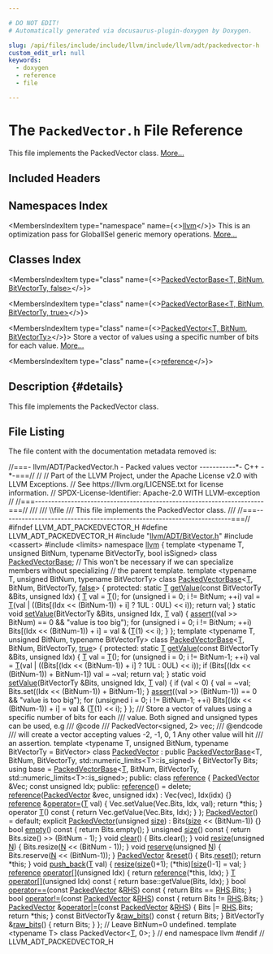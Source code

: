 ```yaml
---

# DO NOT EDIT!
# Automatically generated via docusaurus-plugin-doxygen by Doxygen.

slug: /api/files/include/include/llvm/include/llvm/adt/packedvector-h
custom_edit_url: null
keywords:
  - doxygen
  - reference
  - file

---
```





# The `PackedVector.h` File Reference

<DoxygenPage pluginConfig={pluginConfig}>

This file implements the PackedVector class. <a href="#details">More...</a>

## Included Headers

<IncludesList>
<IncludesListItem
  filePath="llvm/ADT/BitVector.h"
  permalink="/docs/api/files/include/include/llvm/include/llvm/adt/bitvector-h"
  isLocal="true" />
<IncludesListItem
  filePath="cassert"
  permalink=""
  isLocal="false" />
<IncludesListItem
  filePath="limits"
  permalink=""
  isLocal="false" />
</IncludesList>

## Namespaces Index

<MembersIndex>

<MembersIndexItem
  type="namespace"
  name={<><a href="/docs/api/namespaces/llvm">llvm</a></>}>
This is an optimization pass for GlobalISel generic memory operations. <a href="/docs/api/namespaces/llvm/#details">More...</a>
</MembersIndexItem>

</MembersIndex>

## Classes Index

<MembersIndex>

<MembersIndexItem
  type="class"
  name={<><a href="/docs/api/classes/llvm/packedvectorbase-8b986099ed5c20b1df6d6083c20e633c">PackedVectorBase&lt;T, BitNum, BitVectorTy, false&gt;</a></>}>
</MembersIndexItem>

<MembersIndexItem
  type="class"
  name={<><a href="/docs/api/classes/llvm/packedvectorbase-315ede51aac0740185bc0ab35acc560d">PackedVectorBase&lt;T, BitNum, BitVectorTy, true&gt;</a></>}>
</MembersIndexItem>

<MembersIndexItem
  type="class"
  name={<><a href="/docs/api/classes/llvm/packedvector">PackedVector&lt;T, BitNum, BitVectorTy&gt;</a></>}>
Store a vector of values using a specific number of bits for each value. <a href="/docs/api/classes/llvm/packedvector/#details">More...</a>
</MembersIndexItem>

<MembersIndexItem
  type="class"
  name={<><a href="/docs/api/classes/llvm/packedvector/reference">reference</a></>}>
</MembersIndexItem>

</MembersIndex>

## Description {#details}

This file implements the PackedVector class.

## File Listing

The file content with the documentation metadata removed is:

<ProgramListing>

<Link id="l00001" /><CodeLine lineNumber="1"><span class="doxyHighlightComment">//===- llvm/ADT/PackedVector.h - Packed values vector -----------&#42;- C++ -&#42;-===//</span></CodeLine>
<Link id="l00002" /><CodeLine lineNumber="2"><span class="doxyHighlightComment">//</span></CodeLine>
<Link id="l00003" /><CodeLine lineNumber="3"><span class="doxyHighlightComment">// Part of the LLVM Project, under the Apache License v2.0 with LLVM Exceptions.</span></CodeLine>
<Link id="l00004" /><CodeLine lineNumber="4"><span class="doxyHighlightComment">// See https://llvm.org/LICENSE.txt for license information.</span></CodeLine>
<Link id="l00005" /><CodeLine lineNumber="5"><span class="doxyHighlightComment">// SPDX-License-Identifier: Apache-2.0 WITH LLVM-exception</span></CodeLine>
<Link id="l00006" /><CodeLine lineNumber="6"><span class="doxyHighlightComment">//</span></CodeLine>
<Link id="l00007" /><CodeLine lineNumber="7"><span class="doxyHighlightComment">//===----------------------------------------------------------------------===//</span></CodeLine>
<Link id="l00008" /><CodeLine lineNumber="8"><span class="doxyHighlightComment">///</span></CodeLine>
<Link id="l00009" /><CodeLine lineNumber="9"><span class="doxyHighlightComment">/// \\file</span></CodeLine>
<Link id="l00010" /><CodeLine lineNumber="10"><span class="doxyHighlightComment">/// This file implements the PackedVector class.</span></CodeLine>
<Link id="l00011" /><CodeLine lineNumber="11"><span class="doxyHighlightComment">///</span></CodeLine>
<Link id="l00012" /><CodeLine lineNumber="12"><span class="doxyHighlightComment">//===----------------------------------------------------------------------===//</span></CodeLine>
<Link id="l00013" /><CodeLine lineNumber="13"></CodeLine>
<Link id="l00014" /><CodeLine lineNumber="14"><span class="doxyHighlightPreprocessor">#ifndef LLVM&#95;ADT&#95;PACKEDVECTOR&#95;H</span></CodeLine>
<Link id="l00015" /><CodeLine lineNumber="15"><span class="doxyHighlightPreprocessor">#define LLVM&#95;ADT&#95;PACKEDVECTOR&#95;H</span></CodeLine>
<Link id="l00016" /><CodeLine lineNumber="16"></CodeLine>
<Link id="l00017" /><CodeLine lineNumber="17"><span class="doxyHighlightPreprocessor">#include &quot;<a href="/docs/api/files/include/include/llvm/include/llvm/adt/bitvector-h">llvm/ADT/BitVector.h</a>&quot;</span></CodeLine>
<Link id="l00018" /><CodeLine lineNumber="18"><span class="doxyHighlightPreprocessor">#include &lt;cassert&gt;</span></CodeLine>
<Link id="l00019" /><CodeLine lineNumber="19"><span class="doxyHighlightPreprocessor">#include &lt;limits&gt;</span></CodeLine>
<Link id="l00020" /><CodeLine lineNumber="20"></CodeLine>
<Link id="l00021" /><CodeLine lineNumber="21"><span class="doxyHighlightKeyword">namespace </span><span class="doxyHighlight"><a href="/docs/api/namespaces/llvm">llvm</a> &#123;</span></CodeLine>
<Link id="l00022" /><CodeLine lineNumber="22"></CodeLine>
<Link id="l00023" /><CodeLine lineNumber="23"><span class="doxyHighlightKeyword">template</span><span class="doxyHighlight"> &lt;</span><span class="doxyHighlightKeyword">typename</span><span class="doxyHighlight"> T, </span><span class="doxyHighlightKeywordType">unsigned</span><span class="doxyHighlight"> BitNum, </span><span class="doxyHighlightKeyword">typename</span><span class="doxyHighlight"> BitVectorTy, </span><span class="doxyHighlightKeywordType">bool</span><span class="doxyHighlight"> isSigned&gt;</span></CodeLine>
<Link id="l00024" /><CodeLine lineNumber="24" lineLink="/docs/api/classes/llvm/packedvectorbase"><span class="doxyHighlightKeyword">class </span><span class="doxyHighlight"><a href="/docs/api/classes/llvm/packedvectorbase">PackedVectorBase</a>;</span></CodeLine>
<Link id="l00025" /><CodeLine lineNumber="25"></CodeLine>
<Link id="l00026" /><CodeLine lineNumber="26"><span class="doxyHighlightComment">// This won&#39;t be necessary if we can specialize members without specializing</span></CodeLine>
<Link id="l00027" /><CodeLine lineNumber="27"><span class="doxyHighlightComment">// the parent template.</span></CodeLine>
<Link id="l00028" /><CodeLine lineNumber="28"><span class="doxyHighlightKeyword">template</span><span class="doxyHighlight"> &lt;</span><span class="doxyHighlightKeyword">typename</span><span class="doxyHighlight"> T, </span><span class="doxyHighlightKeywordType">unsigned</span><span class="doxyHighlight"> BitNum, </span><span class="doxyHighlightKeyword">typename</span><span class="doxyHighlight"> BitVectorTy&gt;</span></CodeLine>
<Link id="l00029" /><CodeLine lineNumber="29" lineLink="/docs/api/classes/llvm/packedvectorbase-8b986099ed5c20b1df6d6083c20e633c"><span class="doxyHighlightKeyword">class </span><span class="doxyHighlight"><a href="/docs/api/classes/llvm/packedvectorbase">PackedVectorBase</a>&lt;<a href="/docs/api/files/lib/lib/target/lib/target/mips/mips16isellowering-cpp/#a0acb682b8260ab1c60b918599864e2e5">T</a>, BitNum, BitVectorTy, <a href="/docs/api/namespaces/false">false</a>&gt; &#123;</span></CodeLine>
<Link id="l00030" /><CodeLine lineNumber="30"><span class="doxyHighlightKeyword">protected</span><span class="doxyHighlight">:</span></CodeLine>
<Link id="l00031" /><CodeLine lineNumber="31" lineLink="/docs/api/classes/llvm/packedvectorbase-8b986099ed5c20b1df6d6083c20e633c/#a7d5eca284248be981c992604a8fc8df1"><span class="doxyHighlight">  </span><span class="doxyHighlightKeyword">static</span><span class="doxyHighlight"> <a href="/docs/api/files/lib/lib/target/lib/target/mips/mips16isellowering-cpp/#a0acb682b8260ab1c60b918599864e2e5">T</a> <a href="/docs/api/classes/llvm/packedvectorbase-8b986099ed5c20b1df6d6083c20e633c/#a7d5eca284248be981c992604a8fc8df1">getValue</a>(</span><span class="doxyHighlightKeyword">const</span><span class="doxyHighlight"> BitVectorTy &amp;Bits, </span><span class="doxyHighlightKeywordType">unsigned</span><span class="doxyHighlight"> Idx) &#123;</span></CodeLine>
<Link id="l00032" /><CodeLine lineNumber="32"><span class="doxyHighlight">    <a href="/docs/api/files/lib/lib/target/lib/target/mips/mips16isellowering-cpp/#a0acb682b8260ab1c60b918599864e2e5">T</a> val = <a href="/docs/api/files/lib/lib/target/lib/target/mips/mips16isellowering-cpp/#a0acb682b8260ab1c60b918599864e2e5">T</a>();</span></CodeLine>
<Link id="l00033" /><CodeLine lineNumber="33"><span class="doxyHighlight">    </span><span class="doxyHighlightKeywordFlow">for</span><span class="doxyHighlight"> (</span><span class="doxyHighlightKeywordType">unsigned</span><span class="doxyHighlight"> i = 0; i != BitNum; ++i)</span></CodeLine>
<Link id="l00034" /><CodeLine lineNumber="34"><span class="doxyHighlight">      val = <a href="/docs/api/files/lib/lib/target/lib/target/mips/mips16isellowering-cpp/#a0acb682b8260ab1c60b918599864e2e5">T</a>(val | ((Bits&#91;(Idx &lt;&lt; (BitNum-1)) + i&#93; ? 1UL : 0UL) &lt;&lt; i));</span></CodeLine>
<Link id="l00035" /><CodeLine lineNumber="35"><span class="doxyHighlight">    </span><span class="doxyHighlightKeywordFlow">return</span><span class="doxyHighlight"> val;</span></CodeLine>
<Link id="l00036" /><CodeLine lineNumber="36"><span class="doxyHighlight">  &#125;</span></CodeLine>
<Link id="l00037" /><CodeLine lineNumber="37"></CodeLine>
<Link id="l00038" /><CodeLine lineNumber="38" lineLink="/docs/api/classes/llvm/packedvectorbase-8b986099ed5c20b1df6d6083c20e633c/#aac33a6b9c092065ffa04b8efff6d353e"><span class="doxyHighlight">  </span><span class="doxyHighlightKeyword">static</span><span class="doxyHighlight"> </span><span class="doxyHighlightKeywordType">void</span><span class="doxyHighlight"> <a href="/docs/api/classes/llvm/packedvectorbase-8b986099ed5c20b1df6d6083c20e633c/#aac33a6b9c092065ffa04b8efff6d353e">setValue</a>(BitVectorTy &amp;Bits, </span><span class="doxyHighlightKeywordType">unsigned</span><span class="doxyHighlight"> Idx, <a href="/docs/api/files/lib/lib/target/lib/target/mips/mips16isellowering-cpp/#a0acb682b8260ab1c60b918599864e2e5">T</a> val) &#123;</span></CodeLine>
<Link id="l00039" /><CodeLine lineNumber="39"><span class="doxyHighlight">    <a href="/docs/api/files/lib/lib/target/lib/target/amdgpu/silowercontrolflow-cpp/#a4868c5d81c5ccc98c47aeab6244346a0">assert</a>((val &gt;&gt; BitNum) == 0 &amp;&amp; </span><span class="doxyHighlightStringLiteral">&quot;value is too big&quot;</span><span class="doxyHighlight">);</span></CodeLine>
<Link id="l00040" /><CodeLine lineNumber="40"><span class="doxyHighlight">    </span><span class="doxyHighlightKeywordFlow">for</span><span class="doxyHighlight"> (</span><span class="doxyHighlightKeywordType">unsigned</span><span class="doxyHighlight"> i = 0; i != BitNum; ++i)</span></CodeLine>
<Link id="l00041" /><CodeLine lineNumber="41"><span class="doxyHighlight">      Bits&#91;(Idx &lt;&lt; (BitNum-1)) + i&#93; = val &amp; (<a href="/docs/api/files/lib/lib/target/lib/target/mips/mips16isellowering-cpp/#a0acb682b8260ab1c60b918599864e2e5">T</a>(1) &lt;&lt; i);</span></CodeLine>
<Link id="l00042" /><CodeLine lineNumber="42"><span class="doxyHighlight">  &#125;</span></CodeLine>
<Link id="l00043" /><CodeLine lineNumber="43"><span class="doxyHighlight">&#125;;</span></CodeLine>
<Link id="l00044" /><CodeLine lineNumber="44"></CodeLine>
<Link id="l00045" /><CodeLine lineNumber="45"><span class="doxyHighlightKeyword">template</span><span class="doxyHighlight"> &lt;</span><span class="doxyHighlightKeyword">typename</span><span class="doxyHighlight"> T, </span><span class="doxyHighlightKeywordType">unsigned</span><span class="doxyHighlight"> BitNum, </span><span class="doxyHighlightKeyword">typename</span><span class="doxyHighlight"> BitVectorTy&gt;</span></CodeLine>
<Link id="l00046" /><CodeLine lineNumber="46" lineLink="/docs/api/classes/llvm/packedvectorbase-315ede51aac0740185bc0ab35acc560d"><span class="doxyHighlightKeyword">class </span><span class="doxyHighlight"><a href="/docs/api/classes/llvm/packedvectorbase">PackedVectorBase</a>&lt;<a href="/docs/api/files/lib/lib/target/lib/target/mips/mips16isellowering-cpp/#a0acb682b8260ab1c60b918599864e2e5">T</a>, BitNum, BitVectorTy, <a href="/docs/api/files/lib/lib/analysis/basicaliasanalysis-cpp/#af6d5cafbdfc5313e65d990120021a3ec">true</a>&gt; &#123;</span></CodeLine>
<Link id="l00047" /><CodeLine lineNumber="47"><span class="doxyHighlightKeyword">protected</span><span class="doxyHighlight">:</span></CodeLine>
<Link id="l00048" /><CodeLine lineNumber="48" lineLink="/docs/api/classes/llvm/packedvectorbase-315ede51aac0740185bc0ab35acc560d/#a2464aa88a370ebd72dcf8ab28a48f6a0"><span class="doxyHighlight">  </span><span class="doxyHighlightKeyword">static</span><span class="doxyHighlight"> <a href="/docs/api/files/lib/lib/target/lib/target/mips/mips16isellowering-cpp/#a0acb682b8260ab1c60b918599864e2e5">T</a> <a href="/docs/api/classes/llvm/packedvectorbase-315ede51aac0740185bc0ab35acc560d/#a2464aa88a370ebd72dcf8ab28a48f6a0">getValue</a>(</span><span class="doxyHighlightKeyword">const</span><span class="doxyHighlight"> BitVectorTy &amp;Bits, </span><span class="doxyHighlightKeywordType">unsigned</span><span class="doxyHighlight"> Idx) &#123;</span></CodeLine>
<Link id="l00049" /><CodeLine lineNumber="49"><span class="doxyHighlight">    <a href="/docs/api/files/lib/lib/target/lib/target/mips/mips16isellowering-cpp/#a0acb682b8260ab1c60b918599864e2e5">T</a> val = <a href="/docs/api/files/lib/lib/target/lib/target/mips/mips16isellowering-cpp/#a0acb682b8260ab1c60b918599864e2e5">T</a>();</span></CodeLine>
<Link id="l00050" /><CodeLine lineNumber="50"><span class="doxyHighlight">    </span><span class="doxyHighlightKeywordFlow">for</span><span class="doxyHighlight"> (</span><span class="doxyHighlightKeywordType">unsigned</span><span class="doxyHighlight"> i = 0; i != BitNum-1; ++i)</span></CodeLine>
<Link id="l00051" /><CodeLine lineNumber="51"><span class="doxyHighlight">      val = <a href="/docs/api/files/lib/lib/target/lib/target/mips/mips16isellowering-cpp/#a0acb682b8260ab1c60b918599864e2e5">T</a>(val | ((Bits&#91;(Idx &lt;&lt; (BitNum-1)) + i&#93; ? 1UL : 0UL) &lt;&lt; i));</span></CodeLine>
<Link id="l00052" /><CodeLine lineNumber="52"><span class="doxyHighlight">    </span><span class="doxyHighlightKeywordFlow">if</span><span class="doxyHighlight"> (Bits&#91;(Idx &lt;&lt; (BitNum-1)) + BitNum-1&#93;)</span></CodeLine>
<Link id="l00053" /><CodeLine lineNumber="53"><span class="doxyHighlight">      val = ~val;</span></CodeLine>
<Link id="l00054" /><CodeLine lineNumber="54"><span class="doxyHighlight">    </span><span class="doxyHighlightKeywordFlow">return</span><span class="doxyHighlight"> val;</span></CodeLine>
<Link id="l00055" /><CodeLine lineNumber="55"><span class="doxyHighlight">  &#125;</span></CodeLine>
<Link id="l00056" /><CodeLine lineNumber="56"></CodeLine>
<Link id="l00057" /><CodeLine lineNumber="57" lineLink="/docs/api/classes/llvm/packedvectorbase-315ede51aac0740185bc0ab35acc560d/#a908a33347bc3900bf948414089551dc0"><span class="doxyHighlight">  </span><span class="doxyHighlightKeyword">static</span><span class="doxyHighlight"> </span><span class="doxyHighlightKeywordType">void</span><span class="doxyHighlight"> <a href="/docs/api/classes/llvm/packedvectorbase-315ede51aac0740185bc0ab35acc560d/#a908a33347bc3900bf948414089551dc0">setValue</a>(BitVectorTy &amp;Bits, </span><span class="doxyHighlightKeywordType">unsigned</span><span class="doxyHighlight"> Idx, <a href="/docs/api/files/lib/lib/target/lib/target/mips/mips16isellowering-cpp/#a0acb682b8260ab1c60b918599864e2e5">T</a> val) &#123;</span></CodeLine>
<Link id="l00058" /><CodeLine lineNumber="58"><span class="doxyHighlight">    </span><span class="doxyHighlightKeywordFlow">if</span><span class="doxyHighlight"> (val &lt; 0) &#123;</span></CodeLine>
<Link id="l00059" /><CodeLine lineNumber="59"><span class="doxyHighlight">      val = ~val;</span></CodeLine>
<Link id="l00060" /><CodeLine lineNumber="60"><span class="doxyHighlight">      Bits.set((Idx &lt;&lt; (BitNum-1)) + BitNum-1);</span></CodeLine>
<Link id="l00061" /><CodeLine lineNumber="61"><span class="doxyHighlight">    &#125;</span></CodeLine>
<Link id="l00062" /><CodeLine lineNumber="62"><span class="doxyHighlight">    <a href="/docs/api/files/lib/lib/target/lib/target/amdgpu/silowercontrolflow-cpp/#a4868c5d81c5ccc98c47aeab6244346a0">assert</a>((val &gt;&gt; (BitNum-1)) == 0 &amp;&amp; </span><span class="doxyHighlightStringLiteral">&quot;value is too big&quot;</span><span class="doxyHighlight">);</span></CodeLine>
<Link id="l00063" /><CodeLine lineNumber="63"><span class="doxyHighlight">    </span><span class="doxyHighlightKeywordFlow">for</span><span class="doxyHighlight"> (</span><span class="doxyHighlightKeywordType">unsigned</span><span class="doxyHighlight"> i = 0; i != BitNum-1; ++i)</span></CodeLine>
<Link id="l00064" /><CodeLine lineNumber="64"><span class="doxyHighlight">      Bits&#91;(Idx &lt;&lt; (BitNum-1)) + i&#93; = val &amp; (<a href="/docs/api/files/lib/lib/target/lib/target/mips/mips16isellowering-cpp/#a0acb682b8260ab1c60b918599864e2e5">T</a>(1) &lt;&lt; i);</span></CodeLine>
<Link id="l00065" /><CodeLine lineNumber="65"><span class="doxyHighlight">  &#125;</span></CodeLine>
<Link id="l00066" /><CodeLine lineNumber="66"><span class="doxyHighlight">&#125;;</span></CodeLine>
<Link id="l00067" /><CodeLine lineNumber="67"></CodeLine>
<Link id="l00068" /><CodeLine lineNumber="68"><span class="doxyHighlightComment">/// Store a vector of values using a specific number of bits for each</span></CodeLine>
<Link id="l00069" /><CodeLine lineNumber="69"><span class="doxyHighlightComment">/// value. Both signed and unsigned types can be used, e.g</span></CodeLine>
<Link id="l00070" /><CodeLine lineNumber="70"><span class="doxyHighlightComment">/// @code</span></CodeLine>
<Link id="l00071" /><CodeLine lineNumber="71"><span class="doxyHighlightComment">///   PackedVector&lt;signed, 2&gt; vec;</span></CodeLine>
<Link id="l00072" /><CodeLine lineNumber="72"><span class="doxyHighlightComment">/// @endcode</span></CodeLine>
<Link id="l00073" /><CodeLine lineNumber="73"><span class="doxyHighlightComment">/// will create a vector accepting values -2, -1, 0, 1 Any other value will hit</span></CodeLine>
<Link id="l00074" /><CodeLine lineNumber="74"><span class="doxyHighlightComment">/// an assertion.</span></CodeLine>
<Link id="l00075" /><CodeLine lineNumber="75"><span class="doxyHighlightKeyword">template</span><span class="doxyHighlight"> &lt;</span><span class="doxyHighlightKeyword">typename</span><span class="doxyHighlight"> T, </span><span class="doxyHighlightKeywordType">unsigned</span><span class="doxyHighlight"> BitNum, </span><span class="doxyHighlightKeyword">typename</span><span class="doxyHighlight"> BitVectorTy = BitVector&gt;</span></CodeLine>
<Link id="l00076" /><CodeLine lineNumber="76" lineLink="/docs/api/classes/llvm/packedvector"><span class="doxyHighlightKeyword">class </span><span class="doxyHighlight"><a href="/docs/api/classes/llvm/packedvector/#a3849acfead17a2212a7142f1811af9f2">PackedVector</a> : </span><span class="doxyHighlightKeyword">public</span><span class="doxyHighlight"> <a href="/docs/api/classes/llvm/packedvectorbase">PackedVectorBase</a>&lt;T, BitNum, BitVectorTy,</span></CodeLine>
<Link id="l00077" /><CodeLine lineNumber="77"><span class="doxyHighlight">                                            std::numeric&#95;limits&lt;T&gt;::is&#95;signed&gt; &#123;</span></CodeLine>
<Link id="l00078" /><CodeLine lineNumber="78"><span class="doxyHighlight">  BitVectorTy Bits;</span></CodeLine>
<Link id="l00079" /><CodeLine lineNumber="79"><span class="doxyHighlight">  </span><span class="doxyHighlightKeyword">using </span><span class="doxyHighlight">base = <a href="/docs/api/classes/llvm/packedvectorbase">PackedVectorBase</a>&lt;<a href="/docs/api/files/lib/lib/target/lib/target/mips/mips16isellowering-cpp/#a0acb682b8260ab1c60b918599864e2e5">T</a>, BitNum, BitVectorTy,</span></CodeLine>
<Link id="l00080" /><CodeLine lineNumber="80"><span class="doxyHighlight">                                std::numeric&#95;limits&lt;T&gt;::is&#95;signed&gt;;</span></CodeLine>
<Link id="l00081" /><CodeLine lineNumber="81"></CodeLine>
<Link id="l00082" /><CodeLine lineNumber="82"><span class="doxyHighlightKeyword">public</span><span class="doxyHighlight">:</span></CodeLine>
<Link id="l00083" /><CodeLine lineNumber="83" lineLink="/docs/api/classes/llvm/packedvector/reference"><span class="doxyHighlight">  </span><span class="doxyHighlightKeyword">class </span><span class="doxyHighlight"><a href="/docs/api/classes/llvm/packedvector/reference/#afcd6854cb4582734692b39a842511cc0">reference</a> &#123;</span></CodeLine>
<Link id="l00084" /><CodeLine lineNumber="84"><span class="doxyHighlight">    <a href="/docs/api/classes/llvm/packedvector/#a3849acfead17a2212a7142f1811af9f2">PackedVector</a> &amp;Vec;</span></CodeLine>
<Link id="l00085" /><CodeLine lineNumber="85"><span class="doxyHighlight">    </span><span class="doxyHighlightKeyword">const</span><span class="doxyHighlight"> </span><span class="doxyHighlightKeywordType">unsigned</span><span class="doxyHighlight"> Idx;</span></CodeLine>
<Link id="l00086" /><CodeLine lineNumber="86"></CodeLine>
<Link id="l00087" /><CodeLine lineNumber="87"><span class="doxyHighlight">  </span><span class="doxyHighlightKeyword">public</span><span class="doxyHighlight">:</span></CodeLine>
<Link id="l00088" /><CodeLine lineNumber="88" lineLink="/docs/api/classes/llvm/packedvector/reference/#afcd6854cb4582734692b39a842511cc0"><span class="doxyHighlight">    <a href="/docs/api/classes/llvm/packedvector/reference/#afcd6854cb4582734692b39a842511cc0">reference</a>() = </span><span class="doxyHighlightKeyword">delete</span><span class="doxyHighlight">;</span></CodeLine>
<Link id="l00089" /><CodeLine lineNumber="89" lineLink="/docs/api/classes/llvm/packedvector/reference/#a68b96bd55519b156c0024803de5b3c25"><span class="doxyHighlight">    <a href="/docs/api/classes/llvm/packedvector/reference/#a68b96bd55519b156c0024803de5b3c25">reference</a>(<a href="/docs/api/classes/llvm/packedvector/#a3849acfead17a2212a7142f1811af9f2">PackedVector</a> &amp;vec, </span><span class="doxyHighlightKeywordType">unsigned</span><span class="doxyHighlight"> idx) : Vec(vec), Idx(idx) &#123;&#125;</span></CodeLine>
<Link id="l00090" /><CodeLine lineNumber="90"></CodeLine>
<Link id="l00091" /><CodeLine lineNumber="91" lineLink="/docs/api/classes/llvm/packedvector/reference/#addf283734f150721bc65ed56349bff63"><span class="doxyHighlight">    <a href="/docs/api/classes/llvm/packedvector/reference/#afcd6854cb4582734692b39a842511cc0">reference</a> &amp;<a href="/docs/api/classes/llvm/packedvector/reference/#addf283734f150721bc65ed56349bff63">operator=</a>(<a href="/docs/api/files/lib/lib/target/lib/target/mips/mips16isellowering-cpp/#a0acb682b8260ab1c60b918599864e2e5">T</a> val) &#123;</span></CodeLine>
<Link id="l00092" /><CodeLine lineNumber="92"><span class="doxyHighlight">      Vec.setValue(Vec.Bits, Idx, val);</span></CodeLine>
<Link id="l00093" /><CodeLine lineNumber="93"><span class="doxyHighlight">      </span><span class="doxyHighlightKeywordFlow">return</span><span class="doxyHighlight"> &#42;</span><span class="doxyHighlightKeyword">this</span><span class="doxyHighlight">;</span></CodeLine>
<Link id="l00094" /><CodeLine lineNumber="94"><span class="doxyHighlight">    &#125;</span></CodeLine>
<Link id="l00095" /><CodeLine lineNumber="95"></CodeLine>
<Link id="l00096" /><CodeLine lineNumber="96" lineLink="/docs/api/classes/llvm/packedvector/reference/#acfded37b0489a5400f68f22d97a8bd7a"><span class="doxyHighlight">    </span><span class="doxyHighlightKeyword">operator</span><span class="doxyHighlight"> <a href="/docs/api/files/lib/lib/target/lib/target/mips/mips16isellowering-cpp/#a0acb682b8260ab1c60b918599864e2e5">T</a>()</span><span class="doxyHighlightKeyword"> const </span><span class="doxyHighlight">&#123;</span></CodeLine>
<Link id="l00097" /><CodeLine lineNumber="97"><span class="doxyHighlight">      </span><span class="doxyHighlightKeywordFlow">return</span><span class="doxyHighlight"> Vec.getValue(Vec.Bits, Idx);</span></CodeLine>
<Link id="l00098" /><CodeLine lineNumber="98"><span class="doxyHighlight">    &#125;</span></CodeLine>
<Link id="l00099" /><CodeLine lineNumber="99"><span class="doxyHighlight">  &#125;;</span></CodeLine>
<Link id="l00100" /><CodeLine lineNumber="100"></CodeLine>
<Link id="l00101" /><CodeLine lineNumber="101" lineLink="/docs/api/classes/llvm/packedvector/#a3849acfead17a2212a7142f1811af9f2"><span class="doxyHighlight">  <a href="/docs/api/classes/llvm/packedvector/#a3849acfead17a2212a7142f1811af9f2">PackedVector</a>() = </span><span class="doxyHighlightKeywordFlow">default</span><span class="doxyHighlight">;</span></CodeLine>
<Link id="l00102" /><CodeLine lineNumber="102" lineLink="/docs/api/classes/llvm/packedvector/#a568055fe0aa5bf88a42c331efd01ce4f"><span class="doxyHighlight">  </span><span class="doxyHighlightKeyword">explicit</span><span class="doxyHighlight"> <a href="/docs/api/classes/llvm/packedvector/#a568055fe0aa5bf88a42c331efd01ce4f">PackedVector</a>(</span><span class="doxyHighlightKeywordType">unsigned</span><span class="doxyHighlight"> <a href="/docs/api/classes/llvm/packedvector/#a336dace215be3ec31708bcb8cf54c71a">size</a>) : Bits(<a href="/docs/api/classes/llvm/packedvector/#a336dace215be3ec31708bcb8cf54c71a">size</a> &lt;&lt; (BitNum-1)) &#123;&#125;</span></CodeLine>
<Link id="l00103" /><CodeLine lineNumber="103"></CodeLine>
<Link id="l00104" /><CodeLine lineNumber="104" lineLink="/docs/api/classes/llvm/packedvector/#a27f159234a1da3bb5b24d03ec582c1f8"><span class="doxyHighlight">  </span><span class="doxyHighlightKeywordType">bool</span><span class="doxyHighlight"> <a href="/docs/api/classes/llvm/packedvector/#a27f159234a1da3bb5b24d03ec582c1f8">empty</a>()</span><span class="doxyHighlightKeyword"> const </span><span class="doxyHighlight">&#123; </span><span class="doxyHighlightKeywordFlow">return</span><span class="doxyHighlight"> Bits.empty(); &#125;</span></CodeLine>
<Link id="l00105" /><CodeLine lineNumber="105"></CodeLine>
<Link id="l00106" /><CodeLine lineNumber="106" lineLink="/docs/api/classes/llvm/packedvector/#a336dace215be3ec31708bcb8cf54c71a"><span class="doxyHighlight">  </span><span class="doxyHighlightKeywordType">unsigned</span><span class="doxyHighlight"> <a href="/docs/api/classes/llvm/packedvector/#a336dace215be3ec31708bcb8cf54c71a">size</a>()</span><span class="doxyHighlightKeyword"> const </span><span class="doxyHighlight">&#123; </span><span class="doxyHighlightKeywordFlow">return</span><span class="doxyHighlight"> Bits.size() &gt;&gt; (BitNum - 1); &#125;</span></CodeLine>
<Link id="l00107" /><CodeLine lineNumber="107"></CodeLine>
<Link id="l00108" /><CodeLine lineNumber="108" lineLink="/docs/api/classes/llvm/packedvector/#a65d46594f698c99bab030a16c3fb38b6"><span class="doxyHighlight">  </span><span class="doxyHighlightKeywordType">void</span><span class="doxyHighlight"> <a href="/docs/api/classes/llvm/packedvector/#a65d46594f698c99bab030a16c3fb38b6">clear</a>() &#123; Bits.clear(); &#125;</span></CodeLine>
<Link id="l00109" /><CodeLine lineNumber="109"></CodeLine>
<Link id="l00110" /><CodeLine lineNumber="110" lineLink="/docs/api/classes/llvm/packedvector/#a0856c7e0322e026ec7b88979656506a5"><span class="doxyHighlight">  </span><span class="doxyHighlightKeywordType">void</span><span class="doxyHighlight"> <a href="/docs/api/classes/llvm/packedvector/#a0856c7e0322e026ec7b88979656506a5">resize</a>(</span><span class="doxyHighlightKeywordType">unsigned</span><span class="doxyHighlight"> <a href="/docs/api/files/lib/lib/support/regcomp-c/#a0240ac851181b84ac374872dc5434ee4">N</a>) &#123; Bits.resize(<a href="/docs/api/files/lib/lib/support/regcomp-c/#a0240ac851181b84ac374872dc5434ee4">N</a> &lt;&lt; (BitNum - 1)); &#125;</span></CodeLine>
<Link id="l00111" /><CodeLine lineNumber="111"></CodeLine>
<Link id="l00112" /><CodeLine lineNumber="112" lineLink="/docs/api/classes/llvm/packedvector/#af2779b3b1858a954e442e4219d1707d5"><span class="doxyHighlight">  </span><span class="doxyHighlightKeywordType">void</span><span class="doxyHighlight"> <a href="/docs/api/classes/llvm/packedvector/#af2779b3b1858a954e442e4219d1707d5">reserve</a>(</span><span class="doxyHighlightKeywordType">unsigned</span><span class="doxyHighlight"> <a href="/docs/api/files/lib/lib/support/regcomp-c/#a0240ac851181b84ac374872dc5434ee4">N</a>) &#123; Bits.reserve(<a href="/docs/api/files/lib/lib/support/regcomp-c/#a0240ac851181b84ac374872dc5434ee4">N</a> &lt;&lt; (BitNum-1)); &#125;</span></CodeLine>
<Link id="l00113" /><CodeLine lineNumber="113"></CodeLine>
<Link id="l00114" /><CodeLine lineNumber="114" lineLink="/docs/api/classes/llvm/packedvector/#a18299dc6e8c75bbaa5878c11e2a98229"><span class="doxyHighlight">  <a href="/docs/api/classes/llvm/packedvector/#a3849acfead17a2212a7142f1811af9f2">PackedVector</a> &amp;<a href="/docs/api/classes/llvm/packedvector/#a18299dc6e8c75bbaa5878c11e2a98229">reset</a>() &#123;</span></CodeLine>
<Link id="l00115" /><CodeLine lineNumber="115"><span class="doxyHighlight">    Bits.<a href="/docs/api/classes/llvm/packedvector/#a18299dc6e8c75bbaa5878c11e2a98229">reset</a>();</span></CodeLine>
<Link id="l00116" /><CodeLine lineNumber="116"><span class="doxyHighlight">    </span><span class="doxyHighlightKeywordFlow">return</span><span class="doxyHighlight"> &#42;</span><span class="doxyHighlightKeyword">this</span><span class="doxyHighlight">;</span></CodeLine>
<Link id="l00117" /><CodeLine lineNumber="117"><span class="doxyHighlight">  &#125;</span></CodeLine>
<Link id="l00118" /><CodeLine lineNumber="118"></CodeLine>
<Link id="l00119" /><CodeLine lineNumber="119" lineLink="/docs/api/classes/llvm/packedvector/#a88d18e9d7dc76b67787d24f34b401d8f"><span class="doxyHighlight">  </span><span class="doxyHighlightKeywordType">void</span><span class="doxyHighlight"> <a href="/docs/api/classes/llvm/packedvector/#a88d18e9d7dc76b67787d24f34b401d8f">push&#95;back</a>(<a href="/docs/api/files/lib/lib/target/lib/target/mips/mips16isellowering-cpp/#a0acb682b8260ab1c60b918599864e2e5">T</a> val) &#123;</span></CodeLine>
<Link id="l00120" /><CodeLine lineNumber="120"><span class="doxyHighlight">    <a href="/docs/api/classes/llvm/packedvector/#a0856c7e0322e026ec7b88979656506a5">resize</a>(<a href="/docs/api/classes/llvm/packedvector/#a336dace215be3ec31708bcb8cf54c71a">size</a>()+1);</span></CodeLine>
<Link id="l00121" /><CodeLine lineNumber="121"><span class="doxyHighlight">    (&#42;this)&#91;<a href="/docs/api/classes/llvm/packedvector/#a336dace215be3ec31708bcb8cf54c71a">size</a>()-1&#93; = val;</span></CodeLine>
<Link id="l00122" /><CodeLine lineNumber="122"><span class="doxyHighlight">  &#125;</span></CodeLine>
<Link id="l00123" /><CodeLine lineNumber="123"></CodeLine>
<Link id="l00124" /><CodeLine lineNumber="124" lineLink="/docs/api/classes/llvm/packedvector/#afe5d640cd9f071d9b9db2956f669f1b0"><span class="doxyHighlight">  <a href="/docs/api/classes/llvm/packedvector/reference">reference</a> <a href="/docs/api/classes/llvm/packedvector/#afe5d640cd9f071d9b9db2956f669f1b0">operator&#91;&#93;</a>(</span><span class="doxyHighlightKeywordType">unsigned</span><span class="doxyHighlight"> Idx) &#123;</span></CodeLine>
<Link id="l00125" /><CodeLine lineNumber="125"><span class="doxyHighlight">    </span><span class="doxyHighlightKeywordFlow">return</span><span class="doxyHighlight"> <a href="/docs/api/classes/llvm/packedvector/reference">reference</a>(&#42;</span><span class="doxyHighlightKeyword">this</span><span class="doxyHighlight">, Idx);</span></CodeLine>
<Link id="l00126" /><CodeLine lineNumber="126"><span class="doxyHighlight">  &#125;</span></CodeLine>
<Link id="l00127" /><CodeLine lineNumber="127"></CodeLine>
<Link id="l00128" /><CodeLine lineNumber="128" lineLink="/docs/api/classes/llvm/packedvector/#a520a38a386a83dc53b0baecc3aaeddac"><span class="doxyHighlight">  <a href="/docs/api/files/lib/lib/target/lib/target/mips/mips16isellowering-cpp/#a0acb682b8260ab1c60b918599864e2e5">T</a> <a href="/docs/api/classes/llvm/packedvector/#a520a38a386a83dc53b0baecc3aaeddac">operator&#91;&#93;</a>(</span><span class="doxyHighlightKeywordType">unsigned</span><span class="doxyHighlight"> Idx)</span><span class="doxyHighlightKeyword"> const </span><span class="doxyHighlight">&#123;</span></CodeLine>
<Link id="l00129" /><CodeLine lineNumber="129"><span class="doxyHighlight">    </span><span class="doxyHighlightKeywordFlow">return</span><span class="doxyHighlight"> base::getValue(Bits, Idx);</span></CodeLine>
<Link id="l00130" /><CodeLine lineNumber="130"><span class="doxyHighlight">  &#125;</span></CodeLine>
<Link id="l00131" /><CodeLine lineNumber="131"></CodeLine>
<Link id="l00132" /><CodeLine lineNumber="132" lineLink="/docs/api/classes/llvm/packedvector/#afbe369dda7eb08d0ad77eb2f44ff5c4f"><span class="doxyHighlight">  </span><span class="doxyHighlightKeywordType">bool</span><span class="doxyHighlight"> <a href="/docs/api/classes/llvm/packedvector/#afbe369dda7eb08d0ad77eb2f44ff5c4f">operator==</a>(</span><span class="doxyHighlightKeyword">const</span><span class="doxyHighlight"> <a href="/docs/api/classes/llvm/packedvector/#a3849acfead17a2212a7142f1811af9f2">PackedVector</a> &amp;<a href="/docs/api/files/lib/lib/target/lib/target/x86/x86partialreduction-cpp/#a87b8bfbbe9d8f7146d7f20a5fb42efd0">RHS</a>)</span><span class="doxyHighlightKeyword"> const </span><span class="doxyHighlight">&#123;</span></CodeLine>
<Link id="l00133" /><CodeLine lineNumber="133"><span class="doxyHighlight">    </span><span class="doxyHighlightKeywordFlow">return</span><span class="doxyHighlight"> Bits == <a href="/docs/api/files/lib/lib/target/lib/target/x86/x86partialreduction-cpp/#a87b8bfbbe9d8f7146d7f20a5fb42efd0">RHS</a>.Bits;</span></CodeLine>
<Link id="l00134" /><CodeLine lineNumber="134"><span class="doxyHighlight">  &#125;</span></CodeLine>
<Link id="l00135" /><CodeLine lineNumber="135"></CodeLine>
<Link id="l00136" /><CodeLine lineNumber="136" lineLink="/docs/api/classes/llvm/packedvector/#ab5c0d70a0e4f75deef5c240a54f138ac"><span class="doxyHighlight">  </span><span class="doxyHighlightKeywordType">bool</span><span class="doxyHighlight"> <a href="/docs/api/classes/llvm/packedvector/#ab5c0d70a0e4f75deef5c240a54f138ac">operator!=</a>(</span><span class="doxyHighlightKeyword">const</span><span class="doxyHighlight"> <a href="/docs/api/classes/llvm/packedvector/#a3849acfead17a2212a7142f1811af9f2">PackedVector</a> &amp;<a href="/docs/api/files/lib/lib/target/lib/target/x86/x86partialreduction-cpp/#a87b8bfbbe9d8f7146d7f20a5fb42efd0">RHS</a>)</span><span class="doxyHighlightKeyword"> const </span><span class="doxyHighlight">&#123;</span></CodeLine>
<Link id="l00137" /><CodeLine lineNumber="137"><span class="doxyHighlight">    </span><span class="doxyHighlightKeywordFlow">return</span><span class="doxyHighlight"> Bits != <a href="/docs/api/files/lib/lib/target/lib/target/x86/x86partialreduction-cpp/#a87b8bfbbe9d8f7146d7f20a5fb42efd0">RHS</a>.Bits;</span></CodeLine>
<Link id="l00138" /><CodeLine lineNumber="138"><span class="doxyHighlight">  &#125;</span></CodeLine>
<Link id="l00139" /><CodeLine lineNumber="139"></CodeLine>
<Link id="l00140" /><CodeLine lineNumber="140" lineLink="/docs/api/classes/llvm/packedvector/#a9cb3c9f0ee92ff517974e80fb53e818f"><span class="doxyHighlight">  <a href="/docs/api/classes/llvm/packedvector/#a3849acfead17a2212a7142f1811af9f2">PackedVector</a> &amp;<a href="/docs/api/classes/llvm/packedvector/#a9cb3c9f0ee92ff517974e80fb53e818f">operator|=</a>(</span><span class="doxyHighlightKeyword">const</span><span class="doxyHighlight"> <a href="/docs/api/classes/llvm/packedvector/#a3849acfead17a2212a7142f1811af9f2">PackedVector</a> &amp;<a href="/docs/api/files/lib/lib/target/lib/target/x86/x86partialreduction-cpp/#a87b8bfbbe9d8f7146d7f20a5fb42efd0">RHS</a>) &#123;</span></CodeLine>
<Link id="l00141" /><CodeLine lineNumber="141"><span class="doxyHighlight">    Bits |= <a href="/docs/api/files/lib/lib/target/lib/target/x86/x86partialreduction-cpp/#a87b8bfbbe9d8f7146d7f20a5fb42efd0">RHS</a>.Bits;</span></CodeLine>
<Link id="l00142" /><CodeLine lineNumber="142"><span class="doxyHighlight">    </span><span class="doxyHighlightKeywordFlow">return</span><span class="doxyHighlight"> &#42;</span><span class="doxyHighlightKeyword">this</span><span class="doxyHighlight">;</span></CodeLine>
<Link id="l00143" /><CodeLine lineNumber="143"><span class="doxyHighlight">  &#125;</span></CodeLine>
<Link id="l00144" /><CodeLine lineNumber="144"></CodeLine>
<Link id="l00145" /><CodeLine lineNumber="145" lineLink="/docs/api/classes/llvm/packedvector/#a09debebb8aa63e7467c6775788111cff"><span class="doxyHighlight">  </span><span class="doxyHighlightKeyword">const</span><span class="doxyHighlight"> BitVectorTy &amp;<a href="/docs/api/classes/llvm/packedvector/#a09debebb8aa63e7467c6775788111cff">raw&#95;bits</a>()</span><span class="doxyHighlightKeyword"> const </span><span class="doxyHighlight">&#123; </span><span class="doxyHighlightKeywordFlow">return</span><span class="doxyHighlight"> Bits; &#125;</span></CodeLine>
<Link id="l00146" /><CodeLine lineNumber="146" lineLink="/docs/api/classes/llvm/packedvector/#a995393948fbcae4b33f6f9eb77878654"><span class="doxyHighlight">  BitVectorTy &amp;<a href="/docs/api/classes/llvm/packedvector/#a995393948fbcae4b33f6f9eb77878654">raw&#95;bits</a>() &#123; </span><span class="doxyHighlightKeywordFlow">return</span><span class="doxyHighlight"> Bits; &#125;</span></CodeLine>
<Link id="l00147" /><CodeLine lineNumber="147"><span class="doxyHighlight">&#125;;</span></CodeLine>
<Link id="l00148" /><CodeLine lineNumber="148"></CodeLine>
<Link id="l00149" /><CodeLine lineNumber="149"><span class="doxyHighlightComment">// Leave BitNum=0 undefined.</span></CodeLine>
<Link id="l00150" /><CodeLine lineNumber="150"><span class="doxyHighlightKeyword">template</span><span class="doxyHighlight"> &lt;</span><span class="doxyHighlightKeyword">typename</span><span class="doxyHighlight"> T&gt; </span><span class="doxyHighlightKeyword">class </span><span class="doxyHighlight">PackedVector&lt;<a href="/docs/api/files/lib/lib/target/lib/target/mips/mips16isellowering-cpp/#a0acb682b8260ab1c60b918599864e2e5">T</a>, 0&gt;;</span></CodeLine>
<Link id="l00151" /><CodeLine lineNumber="151"></CodeLine>
<Link id="l00152" /><CodeLine lineNumber="152"><span class="doxyHighlight">&#125; </span><span class="doxyHighlightComment">// end namespace llvm</span></CodeLine>
<Link id="l00153" /><CodeLine lineNumber="153"></CodeLine>
<Link id="l00154" /><CodeLine lineNumber="154"><span class="doxyHighlightPreprocessor">#endif </span><span class="doxyHighlightComment">// LLVM&#95;ADT&#95;PACKEDVECTOR&#95;H</span></CodeLine>

</ProgramListing>


</DoxygenPage>
